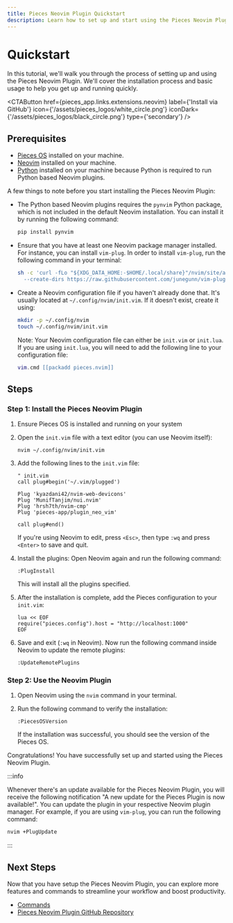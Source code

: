 ```yaml
---
title: Pieces Neovim Plugin Quickstart
description: Learn how to set up and start using the Pieces Neovim Plugin.
---
```



# Quickstart

In this tutorial, we'll walk you through the process of setting up and using the Pieces Neovim Plugin. We'll cover the installation process and basic usage to help you get up and running quickly.

<CTAButton
  href={pieces_app.links.extensions.neovim}
  label={'Install via GitHub'}
  icon={'/assets/pieces_logos/white_circle.png'} 
  iconDark={'/assets/pieces_logos/black_circle.png'} 
  type={'secondary'}
/>

## Prerequisites

- [Pieces OS](/installation-getting-started/what-am-i-installing) installed on your machine.
- [Neovim](https://neovim.io/) installed on your machine.
- [Python](https://www.python.org/downloads/) installed on your machine because Python is required to run Python based Neovim plugins.

A few things to note before you start installing the Pieces Neovim Plugin:

- The Python based Neovim plugins requires the `pynvim` Python package, which is not included in the default Neovim installation. You can install it by running the following command:

    ```bash
    pip install pynvim
    ```

- Ensure that you have at least one Neovim package manager installed. For instance, you can install `vim-plug`. 
  In order to install `vim-plug`, run the following command in your terminal:
  
    ```bash
    sh -c 'curl -fLo "${XDG_DATA_HOME:-$HOME/.local/share}"/nvim/site/autoload/plug.vim \
      --create-dirs https://raw.githubusercontent.com/junegunn/vim-plug/master/plug.vim'
    ```

- Create a Neovim configuration file if you haven't already done that. It's usually located at `~/.config/nvim/init.vim`. If it doesn't exist, create it using:
  
    ```bash
    mkdir -p ~/.config/nvim
    touch ~/.config/nvim/init.vim
    ```

    Note: Your Neovim configuration file can either be `init.vim` or `init.lua`. If you are using `init.lua`, you will need to add the following line to your configuration file:
  
    ```lua
    vim.cmd [[packadd pieces.nvim]]
    ```

## Steps

### Step 1: Install the Pieces Neovim Plugin
1. Ensure Pieces OS is installed and running on your system
1. Open the `init.vim` file with a text editor (you can use Neovim itself):
    ```shell
    nvim ~/.config/nvim/init.vim
    ```
1. Add the following lines to the `init.vim` file:
    ```vim
    " init.vim
    call plug#begin('~/.vim/plugged')

    Plug 'kyazdani42/nvim-web-devicons'
    Plug 'MunifTanjim/nui.nvim'
    Plug 'hrsh7th/nvim-cmp'
    Plug 'pieces-app/plugin_neo_vim'

    call plug#end()
    ```
    If you're using Neovim to edit, press `<Esc>`, then type `:wq` and press `<Enter>` to save and quit.

1. Install the plugins: Open Neovim again and run the following command:
    ```vim
    :PlugInstall
    ```
    This will install all the plugins specified.

1. After the installation is complete, add the Pieces configuration to your `init.vim`:
    ```vim
    lua << EOF
    require("pieces.config").host = "http://localhost:1000"
    EOF
    ```
1. Save and exit (`:wq` in Neovim). Now run the following command inside Neovim to update the remote plugins: 
    ```vim
    :UpdateRemotePlugins
    ```

### Step 2: Use the Neovim Plugin
1. Open Neovim using the `nvim` command in your terminal. 

1. Run the following command to verify the installation:
   ```vim
   :PiecesOSVersion
   ```
   If the installation was successful, you should see the version of the Pieces OS. 

Congratulations! You have successfully set up and started using the Pieces Neovim Plugin.

:::info

Whenever there's an update available for the Pieces Neovim Plugin, you will receive the following notification "A new update for the Pieces Plugin is now available!". You can update the plugin in your respective Neovim plugin manager. For example, if you are using `vim-plug`, you can run the following command:

```bash
nvim +PlugUpdate
```
:::

## Next Steps
Now that you have setup the Pieces Neovim Plugin, you can explore more features and commands to streamline your workflow and boost productivity.

- [Commands](/extensions-plugins/neovim/commands)
- [Pieces Neovim Plugin GitHub Repository](https://github.com/pieces-app/plugin_neo_vim)


